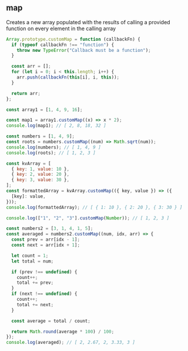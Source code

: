 
## map

Creates a new array populated with the results of calling a
provided function on every element in the calling array

```js
Array.prototype.customMap = function (callbackFn) {
  if (typeof callbackFn !== "function") {
    throw new TypeError("Callback must be a function");
  }

  const arr = [];
  for (let i = 0; i < this.length; i++) {
    arr.push(callbackFn(this[i], i, this));
  }

  return arr;
};

const array1 = [1, 4, 9, 16];

const map1 = array1.customMap((x) => x * 2);
console.log(map1); // [ 2, 8, 18, 32 ]

const numbers = [1, 4, 9];
const roots = numbers.customMap((num) => Math.sqrt(num));
console.log(numbers); // [ 1, 4, 9 ]
console.log(roots); // [ 1, 2, 3 ]

const kvArray = [
  { key: 1, value: 10 },
  { key: 2, value: 20 },
  { key: 3, value: 30 },
];
const formattedArray = kvArray.customMap(({ key, value }) => ({
  [key]: value,
}));
console.log(formattedArray); // [ { 1: 10 }, { 2: 20 }, { 3: 30 } ]

console.log(["1", "2", "3"].customMap(Number)); // [ 1, 2, 3 ]

const numbers2 = [3, 1, 4, 1, 5];
const averaged = numbers2.customMap((num, idx, arr) => {
  const prev = arr[idx - 1];
  const next = arr[idx + 1];

  let count = 1;
  let total = num;

  if (prev !== undefined) {
    count++;
    total += prev;
  }
  if (next !== undefined) {
    count++;
    total += next;
  }

  const average = total / count;

  return Math.round(average * 100) / 100;
});
console.log(averaged); // [ 2, 2.67, 2, 3.33, 3 ]
```

